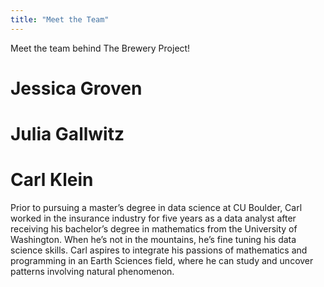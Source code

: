 ```yaml
---
title: "Meet the Team"
---
```


Meet the team behind The Brewery Project!

# Jessica Groven

# Julia Gallwitz

# Carl Klein

Prior to pursuing a master's degree in data science at CU Boulder, Carl worked in the insurance industry for five years as a data analyst after receiving his bachelor's degree in mathematics from the University of Washington. When he's not in the mountains, he's fine tuning his data science skills. Carl aspires to integrate his passions of mathematics and programming in an Earth Sciences field, where he can study and uncover patterns involving natural phenomenon.